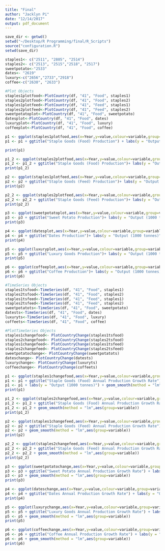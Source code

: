 ```yaml
---
title: "Final"
author: "Jacklyn Pi"
date: "12/14/2017"
output: pdf_document
---
```


```r
save_dir <- getwd()
setwd("~/Desktop/R Programming/final/R_Scripts")
source("configuration.R")
setwd(save_dir)
```

```r
staples1<- c("2511", "2805", "2514")
staples2<- c("2513", "2515","2518", "2517")
sweetpotato<-"2533"
dates<- "2619"
luxury<-c("2656","2733","2918")
coffee<-c("2630", "2633")
```

```r
#Plot Objects
staples1plotfood<-PlotCountry(df, "41", "Food", staples1)
staples2plotfood<-PlotCountry(df, "41", "Food", staples2)
staples1plotfeed<-PlotCountry(df, "41", "Feed", staples1)
staples2plotfeed<-PlotCountry(df, "41", "Feed", staples2)
sweetpotatoplot<-PlotCountry(df, "41", "Food", sweetpotato)
datesplot<-PlotCountry(df, "41", "Food", dates)
luxuryplot<-PlotCountry(df, "41", "Food", luxury)
coffeeplot<-PlotCountry(df, "41", "Food", coffee)
```

```r
p1 <- ggplot(staples1plotfood,aes(x=Year,y=value,colour=variable,group=variable)) + geom_line()
p1 <- p1 + ggtitle("Staple Goods (Food) Production") + labs(y = "Output (1000 tonnes)")

print(p1)

p1_2 <- ggplot(staples2plotfood,aes(x=Year,y=value,colour=variable,group=variable)) + geom_line()  
p1_2 <- p1_2 + ggtitle("Staple Goods (Food) Production")+ labs(y = "Output (1000 tonnes)") 
print(p1_2)

p2 <- ggplot(staples1plotfeed,aes(x=Year,y=value,colour=variable,group=variable)) + geom_line()  
p2 <- p2 + ggtitle("Staple Goods (Feed) Production")+ labs(y = "Output (1000 tonnes)") + geom_smooth(method = "lm",aes(group=variable))
print(p2)

p2_2 <- ggplot(staples2plotfeed,aes(x=Year,y=value,colour=variable,group=variable)) + geom_line()  
p2_2 <- p2_2 + ggtitle("Staple Goods (Feed) Production")+ labs(y = "Output (1000 tonnes)") + geom_smooth(method = "lm",aes(group=variable))
print(p2_2)

p3 <- ggplot(sweetpotatoplot,aes(x=Year,y=value,colour=variable,group=variable)) + geom_line()  
p3 <- p3 + ggtitle("Sweet Potato Production")+ labs(y = "Output (1000 tonnes)")
print(p3)

p4 <- ggplot(datesplot,aes(x=Year,y=value,colour=variable,group=variable)) + geom_line()  
p4 <- p4 + ggtitle("Dates Production")+ labs(y = "Output (1000 tonnes)")
print(p4)

p5 <- ggplot(luxuryplot,aes(x=Year,y=value,colour=variable,group=variable)) + geom_line()  
p5 <- p5 + ggtitle("Luxury Goods Production")+ labs(y = "Output (1000 tonnes)")
print(p5)

p6 <- ggplot(coffeeplot,aes(x=Year,y=value,colour=variable,group=variable)) + geom_line() 
p6 <- p6 + ggtitle("Coffee Production")+ labs(y = "Output (1000 tonnes)")
print(p6)
```

```r
#TimeSeries Objects
staples1tsfood<-TimeSeries(df, "41", "Food", staples1)
staples2tsfood<-TimeSeries(df, "41", "Food", staples2)
staples1tsfeed<-TimeSeries(df, "41", "Feed", staples1)
staples2tsfeed<-TimeSeries(df, "41", "Feed", staples2)
sweetpotatots<-TimeSeries(df, "41", "Food", sweetpotato)
datests<-TimeSeries(df, "41", "Food", dates)
luxuryts<-TimeSeries(df, "41", "Food", luxury)
coffeets<-TimeSeries(df, "41", "Food", coffee)

#PlotTimeSeries Objects
staples1changefood<- PlotCountryChange(staples1tsfood)
staples2changefood<- PlotCountryChange(staples2tsfood)
staples1changefeed<- PlotCountryChange(staples1tsfeed)
staples2changefeed<- PlotCountryChange(staples2tsfeed)
sweetpotatochange<- PlotCountryChange(sweetpotatots)
dateschange<- PlotCountryChange(datests)
luxurychange<- PlotCountryChange(luxuryts)
coffeechange<- PlotCountryChange(coffeets)
```


```r
p1 <- ggplot(staples1changefood,aes(x=Year,y=value,colour=variable,group=variable)) + geom_line() 
p1 <- p1 + ggtitle("Staple Goods (Food) Annual Production Growth Rate") 
p1 <- p1 + labs(y = "Output (1000 tonnes)") + geom_smooth(method = "lm",aes(group=variable))
print(p1)

p1_2 <- ggplot(staples2changefood,aes(x=Year,y=value,colour=variable,group=variable)) + geom_line() 
p1_2 <- p1_2 + ggtitle("Staple Goods (Food) Annual Production Growth Rate") + labs(y = "Output (1000 tonnes)") 
p1_2 <- p1_2 + geom_smooth(method = "lm",aes(group=variable))
print(p1_2)

p2 <- ggplot(staples1changefeed,aes(x=Year,y=value,colour=variable,group=variable)) + geom_line()  
p2 <- p2 + ggtitle("Staple Goods (Feed) Annual Production Growth Rate") + labs(y = "Output (1000 tonnes)") 
p2 <- p2 + geom_smooth(method = "lm",aes(group=variable))
print(p2)

p2_2 <- ggplot(staples2changefeed,aes(x=Year,y=value,colour=variable,group=variable)) + geom_line()  
p2_2 <- p2_2 + ggtitle("Staple Goods (Feed) Annual Production Growth Rate") + labs(y = "Output (1000 tonnes)") 
p2_2 <- p2_2 + geom_smooth(method = "lm",aes(group=variable))
print(p2_2)

p3 <- ggplot(sweetpotatochange,aes(x=Year,y=value,colour=variable,group=variable)) + geom_line()
p3 <- p3 + ggtitle("Sweet Potato Annual Production Growth Rate") + labs(y = "Output (1000 tonnes)") 
p3 <- p3 + geom_smooth(method = "lm",aes(group=variable))
print(p3)

p4 <- ggplot(dateschange,aes(x=Year,y=value,colour=variable,group=variable)) + geom_line() 
p4 <- p4 + ggtitle("Dates Annual Production Growth Rate") + labs(y = "Output (1000 tonnes)") + geom_smooth(method = "lm",aes(group=variable))
print(p4)

p5 <- ggplot(luxurychange,aes(x=Year,y=value,colour=variable,group=variable)) + geom_line() 
p5 <- p5 + ggtitle("Luxury Goods Annual Production Growth Rate") + labs(y = "Output (1000 tonnes)") 
p5 <- p5 + geom_smooth(method = "lm",aes(group=variable))
print(p5)

p6 <- ggplot(coffeechange,aes(x=Year,y=value,colour=variable,group=variable)) + geom_line() 
p6 <- p6 + ggtitle("Coffee Annual Production Growth Rate") + labs(y = "Output (1000 tonnes)") 
p6 <- p6 + geom_smooth(method = "lm",aes(group=variable))
print(p6)
```